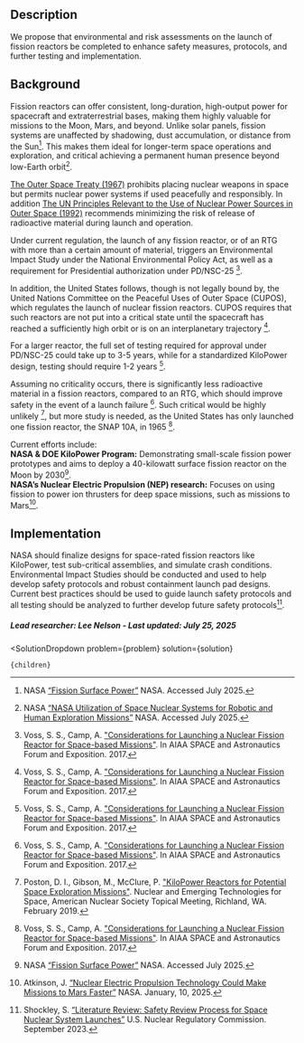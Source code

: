 

## Description
We propose that environmental and risk assessments on the launch of fission reactors be completed to enhance safety measures, protocols, and further testing and implementation.

## Background
Fission reactors can offer consistent, long-duration, high-output power for spacecraft and extraterrestrial bases, making them highly valuable for missions to the Moon, Mars, and beyond. Unlike solar panels, fission systems are unaffected by shadowing, dust accumulation, or distance from the Sun[^"1"]. This makes them ideal for longer-term space operations and exploration, and critical achieving a permanent human presence beyond low-Earth orbit[^"2"].

[The Outer Space Treaty (1967)]( https://www.unoosa.org/oosa/en/ourwork/spacelaw/treaties/introouterspacetreaty.html) prohibits placing nuclear weapons in space but permits nuclear power systems if used peacefully and responsibly. In addition [The UN Principles Relevant to the Use of Nuclear Power Sources in Outer Space (1992)]( https://docs.un.org/en/A/RES/47/68) recommends minimizing the risk of release of radioactive material during launch and operation.

Under current regulation, the launch of any fission reactor, or of an RTG with more than a certain amount of material, triggers an Environmental Impact Study under the National Environmental Policy Act, as well as a requirement for Presidential authorization under PD/NSC-25 [^"14"].

In addition, the United States follows, though is not legally bound by, the United Nations Committee on the Peaceful Uses of Outer Space (CUPOS), which regulates the launch of nuclear fission reactors. CUPOS requires that such reactors are not put into a critical state until the spacecraft has reached a sufficiently high orbit or is on an interplanetary trajectory [^"14"].

For a larger reactor, the full set of testing required for approval under PD/NSC-25 could take up to 3-5 years, while for a standardized KiloPower design, testing should require 1-2 years [^"14"].

Assuming no criticality occurs, there is significantly less radioactive material in a fission reactors, compared to an RTG, which should improve safety in the event of a launch failure [^"14"]. Such critical would be highly unlikely [^"12"], but more study is needed, as the United States has only launched one fission reactor, the SNAP 10A, in 1965 [^"14"].

Current efforts include:  
<b>NASA & DOE KiloPower Program:</b> Demonstrating small-scale fission power prototypes and aims to deploy a 40-kilowatt surface fission reactor on the Moon by 2030[^"1"].  
<b>NASA’s Nuclear Electric Propulsion (NEP) research:</b> Focuses on using fission to power ion thrusters for deep space missions, such as missions to Mars[^"3"].

## Implementation
NASA should finalize designs for space-rated fission reactors like KiloPower, test sub-critical assemblies, and simulate crash conditions. Environmental Impact Studies should be conducted and used to help develop safety protocols and robust containment launch pad designs. Current best practices should be used to guide launch safety protocols and all testing should be analyzed to further develop future safety protocols[^"4"]. 

##### Lead researcher: Lee Nelson - Last updated: July 25, 2025

[^"12"]: Poston, D. I., Gibson, M., McClure, P. ["KiloPower Reactors for Potential Space Exploration Missions"](http://anstd.ans.org/NETS-2019-Papers/Track-4--Space-Reactors/abstract-96-0.pdf). Nuclear and Emerging Technologies for Space, American Nuclear Society Topical Meeting, Richland, WA. February 2019.

[^"14"]: Voss, S. S., Camp, A. ["Considerations for Launching a Nuclear Fission Reactor for Space-based Missions"](https://arc.aiaa.org/doi/abs/10.2514/6.2017-5202). In AIAA SPACE and Astronautics Forum and Exposition. 2017.

[^"1"]: NASA [“Fission Surface Power”]( https://www.nasa.gov/space-technology-mission-directorate/tdm/fission-surface-power/) NASA. Accessed July 2025.

[^"2"]: NASA [“NASA Utilization of Space Nuclear Systems for Robotic and Human Exploration Missions”]( https://ntrs.nasa.gov/api/citations/20210025352/downloads/NASA%20Utilization%20of%20Space%20Nuclear%20Systems%20for%20Robotic%20and%20Human%20Exploration%20Missions.pdf) NASA. Accessed July 2025.

[^"3"]: Atkinson, J. [“Nuclear Electric Propulsion Technology Could Make Missions to Mars Faster”]( https://www.nasa.gov/centers-and-facilities/langley/nuclear-electric-propulsion-technology-could-make-missions-to-mars-faster/) NASA. January, 10, 2025.

[^"4"]: Shockley, S. [“Literature Review: Safety Review Process for Space Nuclear System Launches”]( https://www.nrc.gov/docs/ML2322/ML23226A004.pdf) U.S. Nuclear Regulatory Commission. September 2023.


  <SolutionDropdown 
    problem={problem} 
    solution={solution}
  >
    {children}
  </SolutionDropdown>